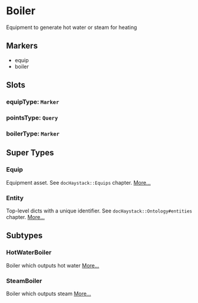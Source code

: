 # Boiler
Equipment to generate hot water or steam for heating
## Markers
- equip
- boiler

## Slots

### equipType: `Marker`

### pointsType: `Query`

### boilerType: `Marker`


## Super Types
### Equip
Equipment asset.
See `docHaystack::Equips` chapter. 
[More...](./Equip)

### Entity
Top-level dicts with a unique identifier.
See `docHaystack::Ontology#entities` chapter. 
[More...](./Entity)


## Subtypes
### HotWaterBoiler
Boiler which outputs hot water 
[More...](./HotWaterBoiler)
### SteamBoiler
Boiler which outputs steam 
[More...](./SteamBoiler)
